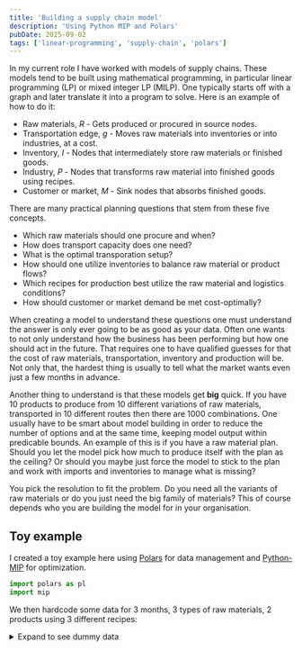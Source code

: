 ```yaml
---
title: 'Building a supply chain model'
description: 'Using Python MIP and Polars'
pubDate: 2025-09-02
tags: ['linear-programming', 'supply-chain', 'polars']
---
```


In my current role I have worked with models of supply chains.
These models tend to be built using mathematical programming, in particular linear programming (LP) or mixed integer LP (MILP).
One typically starts off with a graph and later translate it into a program to solve.
Here is an example of how to do it:

* Raw materials, *R* - Gets produced or procured in source nodes.
* Transportation edge, *g* - Moves raw materials into inventories or into industries, at a cost.
* Inventory, *I* - Nodes that intermediately store raw materials or finished goods.
* Industry, *P* - Nodes that transforms raw material into finished goods using recipes.
* Customer or market, *M* - Sink nodes that absorbs finished goods.

There are many practical planning questions that stem from these five concepts.
* Which raw materials should one procure and when? 
* How does transport capacity does one need?
* What is the optimal transporation setup?
* How should one utilize inventories to balance raw material or product flows?
* Which recipes for production best utilize the raw material and logistics conditions?
* How should customer or market demand be met cost-optimally?

When creating a model to understand these questions one must understand the answer is only ever going to be as good as your data.
Often one wants to not only understand how the business has been performing but how one should act in the future.
That requires one to have qualified guesses for that the cost of raw materials, transportation, inventory and production will be.
Not only that, the hardest thing is usually to tell what the market wants even just a few months in advance.

Another thing to understand is that these models get **big** quick. 
If you have 10 products to produce from 10 different variations of raw materials, transported in 10 different routes then there are 1000 combinations.
One usually have to be smart about model building in order to reduce the number of options and at the same time, keeping model output within predicable bounds.
An example of this is if you have a raw material plan. 
Should you let the model pick how much to produce itself with the plan as the ceiling?
Or should you maybe just force the model to stick to the plan and work with imports and inventories to manage what is missing?

You pick the resolution to fit the problem.
Do you need all the variants of raw materials or do you just need the big family of materials?
This of course depends who you are building the model for in your organisation.

## Toy example

I created a toy example here using [Polars](https://docs.pola.rs/api/python/dev/reference/index.html) for data management and [Python-MIP](https://docs.python-mip.com/en/latest/quickstart.html) for optimization.

```python
import polars as pl
import mip
```

We then hardcode some data for 3 months, 3 types of raw materials, 2 products using 3 different recipes:

<details>
  <summary>Expand to see dummy data</summary>

<div style={{ fontSize: "0.7rem" }}>
```python
df_raw_materials = pl.DataFrame([
    {"name":"R1", "product":"raw_material_1", "cost_per_unit":20.4, "t":1, "max_production":1000},
    {"name":"R1", "product":"raw_material_1", "cost_per_unit":20.4, "t":2, "max_production":900},
    {"name":"R1", "product":"raw_material_1", "cost_per_unit":20.4, "t":3, "max_production":1100},
    {"name":"R1", "product":"raw_material_2", "cost_per_unit":16.9, "t":1, "max_production":400},
    {"name":"R1", "product":"raw_material_2", "cost_per_unit":16.9, "t":2, "max_production":400},
    {"name":"R1", "product":"raw_material_2", "cost_per_unit":16.9, "t":3, "max_production":400},
    {"name":"R2", "product":"raw_material_1", "cost_per_unit":22.1, "t":1, "max_production":1000},
    {"name":"R2", "product":"raw_material_1", "cost_per_unit":22.1, "t":2, "max_production":900},
    {"name":"R2", "product":"raw_material_1", "cost_per_unit":22.1, "t":3, "max_production":1100},
    {"name":"R2", "product":"raw_material_2", "cost_per_unit":17.2, "t":1, "max_production":400},
    {"name":"R2", "product":"raw_material_2", "cost_per_unit":17.2, "t":2, "max_production":400},
    {"name":"R2", "product":"raw_material_2", "cost_per_unit":17.2, "t":3, "max_production":400},
    {"name":"R2", "product":"raw_material_3", "cost_per_unit":38.2, "t":1, "max_production":220},
    {"name":"R2", "product":"raw_material_3", "cost_per_unit":38.2, "t":2, "max_production":220},
    {"name":"R2", "product":"raw_material_3", "cost_per_unit":38.2, "t":3, "max_production":220},
])

df_inventories = pl.DataFrame([
    {"name":"I1", "product":"raw_material_1", "cost_per_unit":2.5, "max_inventory":20000, "min_inventory":0, "initial_inventory":0},
    {"name":"I1", "product":"raw_material_2", "cost_per_unit":2.5, "max_inventory":20000, "min_inventory":0, "initial_inventory":0},
    {"name":"I2", "product":"raw_material_1", "cost_per_unit":3.1, "max_inventory":20000, "min_inventory":0, "initial_inventory":0},
    {"name":"I2", "product":"raw_material_2", "cost_per_unit":3.1, "max_inventory":20000, "min_inventory":0, "initial_inventory":0},
    {"name":"I2", "product":"raw_material_3", "cost_per_unit":3.1, "max_inventory":20000, "min_inventory":0, "initial_inventory":0},
])

df_industry_recipe = pl.DataFrame([
    {"name":"P1", "recipe":1, "product": "product_1", "consumed":"raw_material_1", "quantity": 1},
    {"name":"P1", "recipe":1, "product": "product_1", "consumed":"raw_material_2", "quantity": 0.8},
    {"name":"P1", "recipe":2, "product": "product_1", "consumed":"raw_material_1", "quantity": 0.9},
    {"name":"P1", "recipe":2, "product": "product_1", "consumed":"raw_material_2", "quantity": 0.7},
    {"name":"P1", "recipe":2, "product": "product_1", "consumed":"raw_material_3", "quantity": 0.2},
    {"name":"P1", "recipe":3, "product": "product_2", "consumed":"raw_material_1", "quantity": 0.9},
    {"name":"P1", "recipe":3, "product": "product_2", "consumed":"raw_material_2", "quantity": 0.5},
    {"name":"P1", "recipe":3, "product": "product_2", "consumed":"raw_material_3", "quantity": 0.4},
])

df_industry_production = pl.DataFrame([
    {"name":"P1", "t":1, "production_capacity":10000},
    {"name":"P1", "t":2, "production_capacity":10000},
    {"name":"P1", "t":3, "production_capacity":10000},
])

df_market = pl.DataFrame([
    {"name":"M1", "product": "product_1", "t":1, "price":100, "demand":1e9},
    {"name":"M1", "product": "product_1", "t":2, "price":100, "demand":1e9},
    {"name":"M1", "product": "product_1", "t":3, "price":100, "demand":1e9},
    {"name":"M1", "product": "product_2", "t":1, "price":85, "demand":1e9},
    {"name":"M1", "product": "product_2", "t":2, "price":85, "demand":1e9},
    {"name":"M1", "product": "product_2", "t":3, "price":85, "demand":1e9},
])

df_transport = pl.DataFrame([
    {"name":"gR1I1", "from_node":"R1", "to_node":"I1", "cost_per_unit":10.0, "max_capacity": 10000, "min_capacity":0},
    {"name":"gR1I2", "from_node":"R1", "to_node":"I2", "cost_per_unit":13.0, "max_capacity": 10000, "min_capacity":0},
    {"name":"gR2I1", "from_node":"R2", "to_node":"I1", "cost_per_unit": 7.0, "max_capacity": 10000, "min_capacity":0},
    {"name":"gR2I2", "from_node":"R2", "to_node":"I2", "cost_per_unit":12.0, "max_capacity": 10000, "min_capacity":0},
    {"name":"gI1P1", "from_node":"I1", "to_node":"P1", "cost_per_unit": 9.0, "max_capacity": 10000, "min_capacity":0},
    {"name":"gI2P1", "from_node":"I2", "to_node":"P1", "cost_per_unit": 6.0, "max_capacity": 10000, "min_capacity":0},
    {"name":"gR1P1", "from_node":"R1", "to_node":"P1", "cost_per_unit":15.0, "max_capacity": 10000, "min_capacity":0},
    {"name":"gR2P1", "from_node":"R2", "to_node":"P1", "cost_per_unit":17.0, "max_capacity": 10000, "min_capacity":0},
    {"name":"gP1M1", "from_node":"P1", "to_node":"M1", "cost_per_unit": 0.0, "max_capacity":  1e12, "min_capacity":0},
])
```
</div>
</details>

After that we can start with model building.
We need to create variables, constraints and an objective.
Because we want to maximize profits in this example we want a maximization model.
We will add the constraints as either $=$ (equal) or $\leq$ (less than equal) between a left and right hand side.
The objective is initialized to 0.

```python
model = mip.Model(sense = mip.MAXIMIZE)

objective = 0
constraint_leq_lhs = []
constraint_leq_rhs = []
constraint_eq_lhs = []
constraint_eq_rhs = []
```

To create variables we define a helper function for Polars.
This is mainly because Polars is a little icky with arbitrary types, so they have to be treated with tongs.
Basically Polars will treat them as Python objects in a non-vectorized way (which it warns you is slow).
That is no real issue as we are mainly interested in Polars API, which I prefer over Pandas.

The first part of `create_variables` parses if the lower and upper bound are columns,
otherwise they are assumed to be numbers or something like `mip.INF`.
Then on the dataframe of interest we join a variable dataframe.
The variable dataframe is a dataframe of unique combinations of the dimension columns.
The variables are created using `model.add_var(...)`, which requires a UDF-friendly Polars function `.map_elements(...)` to run.
Since we require multiple columns in the naming process we must define a struct (the default is that Polars operate on columns not on rows).
In order to not make Polars freak out at this new column we specify the data types to be `pl.Object` which is the catch-all.

```python
def create_variables(model, df, dim_columns, lb, ub, name_prefix = ""):
    lb_is_str = False
    ub_is_str = False
    all_input_columns = dim_columns.copy()
    if isinstance(lb, str):
        all_input_columns += [lb]
        lb_is_str = True
    if isinstance(ub, str):
        all_input_columns += [ub]
        ub_is_str = True
    return df.join(
            df[all_input_columns]
            .unique()
            .with_columns(
                pl.struct(all_input_columns)
                .map_elements(
                    lambda row: 
                        model.add_var(
                            name=name_prefix+"-".join([str(row[col]) for col in dim_columns]),
                            lb = lb if not lb_is_str else row[lb],
                            ub = ub if not ub_is_str else row[ub],
                        ),
                    return_dtype=pl.Object
                )
                .alias(VAR)
            )[dim_columns + [VAR]],
            on = dim_columns,
            how = "left"
        )
```

<details>
  <summary>Expand to see how the variables are created</summary>

```python
NAME = "name"
PRODUCT = "product"
TIMESTEP = "t"
FROM_NODE = "from_node"
TO_NODE = "to_node"
VAR = "variable"
CONSUMED = "consumed"
RECIPE = "recipe"

timesteps = pl.DataFrame({TIMESTEP:[1,2,3]})

v_raw_material_production = create_variables(
    model,
    df_raw_materials, 
    [TIMESTEP, NAME, PRODUCT], 
    lb = 0, 
    ub = "max_production"
)

v_raw_material_inventory = create_variables(
    model,
    df_inventories
    .join(timesteps, how="cross"), 
    [TIMESTEP, NAME, PRODUCT], 
    lb = "min_inventory", 
    ub = "max_inventory"
)

v_production_per_recipe = create_variables(
    model,
    df_industry_recipe
    .join(timesteps, how="cross"),
    [TIMESTEP, RECIPE], 
    name_prefix="recipe_",
    lb = 0, 
    ub = mip.INF
)

products_transport_to = pl.concat([
    df_inventories[[NAME, PRODUCT]],
    df_industry_recipe[[NAME, CONSUMED]].rename({CONSUMED:PRODUCT}),
    df_market[[NAME, PRODUCT]]
]).unique().rename({NAME:TO_NODE}).sort([TO_NODE, PRODUCT])

v_transport = create_variables(
    model,
    df_transport
    .join(timesteps, how="cross")
    .join(products_transport_to, on = TO_NODE, how = "left"),
    [TIMESTEP, FROM_NODE, TO_NODE, PRODUCT], 
    lb = "min_capacity", 
    ub = "max_capacity"
)
```
</details>

After this we can start defining constraints, which is the bulk of our work.
In order to do it more compactly we define two more helper functions `sum_variables` and `custom_elementwize_series`.
Both of them are essentially just macros for applying `mip.xsum` is less and more elaborate ways.


<details>
  <summary>Expand to see how the constraints are created</summary>

```python
DEMAND = "demand"
FLOW = "flow"
LHS = "left_hand_side"
RHS = "right_hand_side"
TSHIFT = "_tshifted"
SCALED = "_scaled"

c_raw_material_transport = (
    v_transport
    .group_by([TIMESTEP, FROM_NODE, PRODUCT])
    .agg(sum_variables(output_name=LHS))
    .rename({FROM_NODE:NAME})
    .join(v_raw_material_production, on = [TIMESTEP, NAME, PRODUCT])
    .rename({VAR:RHS})
)

c_raw_material_inventory_io = (
    v_transport
    .filter(pl.col(TO_NODE).str.starts_with("I"))
    .drop(NAME).rename({TO_NODE:NAME})
    .group_by(TIMESTEP, NAME, PRODUCT)
    .agg(sum_variables(output_name="incoming"))
    .join(
        v_transport
        .filter(pl.col(FROM_NODE).str.starts_with("I"))
        .drop(NAME).rename({FROM_NODE:NAME})
        .group_by(TIMESTEP, NAME, PRODUCT)
        .agg(sum_variables(output_name="outgoing")),
        on = [TIMESTEP, NAME, PRODUCT],
        how = "left"
    )
    .with_columns(
        custom_elementwize_series(
            output_name=LHS, 
            ordered_input=["incoming", "outgoing"], 
            ordered_input_function=lambda i, o: mip.xsum([i, -o])
        )
    )
    .join(
        v_raw_material_inventory.with_columns(pl.col(VAR))
        .join(
            v_raw_material_inventory.with_columns(pl.col(TIMESTEP)+1),
            on = [TIMESTEP, NAME, PRODUCT],
            how = "left",
            suffix = TSHIFT
        )
        .with_columns(
            custom_elementwize_series(
                output_name=RHS, 
                ordered_input=[VAR, VAR + TSHIFT], 
                ordered_input_function=lambda t, tn: (
                    mip.xsum([t, -tn]) if (t is not None and tn is not None) else 0
                )
            )
        ),
        on = [TIMESTEP, NAME, PRODUCT],
        how = "left"
    )
)

c_initial_inventory = (
    v_raw_material_inventory
    .filter(pl.col(TIMESTEP) == 1)
    .rename({VAR:LHS, "initial_inventory":RHS})
)

c_raw_material_consumption = (
    v_production_per_recipe
    .with_columns(
        custom_elementwize_series(
            output_name=VAR+SCALED,
            ordered_input=[VAR, "quantity"],
            ordered_input_function=lambda v, w: w * v
        )
    )
    .group_by(TIMESTEP, NAME, CONSUMED)
    .agg(sum_variables(output_name=LHS, variable_name=VAR+SCALED))
    .join(
        v_transport
        .drop(NAME).rename({TO_NODE:NAME, PRODUCT:CONSUMED})
        .group_by(TIMESTEP, NAME, CONSUMED)
        .agg(sum_variables(RHS)),
        on = [TIMESTEP, NAME, CONSUMED],
        how = "left"
    )
)

c_product_flow = (
    v_production_per_recipe
    .select([TIMESTEP, NAME, PRODUCT, RECIPE, VAR]).unique()
    .group_by([TIMESTEP, NAME, PRODUCT])
    .agg(sum_variables(LHS))
    .join(
        v_transport
        .drop(NAME).rename({FROM_NODE:NAME})
        .group_by([TIMESTEP, NAME, PRODUCT])
        .agg(sum_variables(RHS)),
        on = [TIMESTEP, NAME, PRODUCT],
        how = "left"
    )
)

c_production_capacity = (
    v_production_per_recipe
    .select([TIMESTEP, NAME, RECIPE, VAR]).unique()
    .group_by([TIMESTEP, NAME])
    .agg(sum_variables(LHS))
    .join(
        df_industry_production.rename({"production_capacity":RHS}),
        on = [TIMESTEP, NAME],
        how = "left"
    )
)

c_market_demand = (
    df_market
    .rename({DEMAND:RHS})
    .join(
        v_transport
        .drop(NAME).rename({TO_NODE:NAME})
        .group_by([TIMESTEP, NAME, PRODUCT])
        .agg(sum_variables(LHS)),
        on = [TIMESTEP, NAME, PRODUCT],
        how = "left"
    )
)
```
</details>

The first constraint **what gets produced must be transported away** is probably the simplest while
the second **do not invent inventory** is probably the most complex.
The first is basically saying that $produced = transported$
The second is that $incoming - outgoing = current - previous$, that is, 
if we are building inventory then we must have more incoming than outgoing.

Once we have all constraint LHS and RHS defined, we can add them to the model:
```python
constraint_eq_lhs += c_raw_material_transport[LHS].to_list()
constraint_eq_rhs += c_raw_material_transport[RHS].to_list()
constraint_eq_lhs += c_raw_material_inventory_io[LHS].to_list()
constraint_eq_rhs += c_raw_material_inventory_io[RHS].to_list()
constraint_eq_lhs += c_initial_inventory[LHS].to_list()
constraint_eq_rhs += c_initial_inventory[RHS].to_list()
constraint_eq_lhs += c_raw_material_consumption[LHS].to_list()
constraint_eq_rhs += c_raw_material_consumption[RHS].to_list()
constraint_eq_lhs += c_product_flow[LHS].to_list()
constraint_eq_rhs += c_product_flow[RHS].to_list()
constraint_leq_lhs += c_production_capacity[LHS].to_list()
constraint_leq_rhs += c_production_capacity[RHS].to_list()
if market_demand_must_be_met:
    constraint_eq_lhs += c_market_demand[LHS].to_list()
    constraint_eq_rhs += c_market_demand[RHS].to_list()
else:
    constraint_leq_lhs += c_market_demand[LHS].to_list()
    constraint_leq_rhs += c_market_demand[RHS].to_list()

for lhs, rhs in zip(constraint_eq_lhs, constraint_eq_rhs):
    model += lhs == rhs, str(lhs) + " == " + str(rhs)

for lhs, rhs in zip(constraint_leq_lhs, constraint_leq_rhs):
    model += lhs <= rhs, str(lhs) + " <= " + str(rhs)

```

Note that we made `market_demand_must_be_met` conditional.
This is an example on how to make the logic easily configurable.
With a boolean one can define if demand must be met exactly or if it is an upper bound.

The last thing is to add an objective.
This is done by summarizing all the costs and profits associated with the variables.
It is all one great weighted sum:

```python
print(objective)
- 20.41-R1-raw_material_1 - 20.42-R1-raw_material_1 - 20.43-R1-raw_material_1 - 16.91-R1-raw_material_2 - 16.92-R1-raw_material_2 - 16.93-R1-raw_material_2 - 22.11-R2-raw_material_1 - 22.12-R2-raw_material_1 - 22.13-R2-raw_material_1 - 17.21-R2-raw_material_2 - 17.22-R2-raw_material_2 - 17.23-R2-raw_material_2 - 38.21-R2-raw_material_3 - 38.22-R2-raw_material_3 - 38.23-R2-raw_material_3 - 12.51-R1-I1-raw_material_1 - 12.51-R1-I1-raw_material_2 - 12.52-R1-I1-raw_material_1 - 12.52-R1-I1-raw_material_2 - 12.53-R1-I1-raw_material_1 - 12.53-R1-I1-raw_material_2 - 16.11-R1-I2-raw_material_1 - 16.11-R1-I2-raw_material_2 - 16.11-R1-I2-raw_material_3 - 16.12-R1-I2-raw_material_1 - 16.12-R1-I2-raw_material_2 - 16.12-R1-I2-raw_material_3 - 16.13-R1-I2-raw_material_1 - 16.13-R1-I2-raw_material_2 - 16.13-R1-I2-raw_material_3 - 9.51-R2-I1-raw_material_1 - 9.51-R2-I1-raw_material_2 - 9.52-R2-I1-raw_material_1 - 9.52-R2-I1-raw_material_2 - 9.53-R2-I1-raw_material_1 - 9.53-R2-I1-raw_material_2 - 15.11-R2-I2-raw_material_1 - 15.11-R2-I2-raw_material_2 - 15.11-R2-I2-raw_material_3 - 15.12-R2-I2-raw_material_1 - 15.12-R2-I2-raw_material_2 - 15.12-R2-I2-raw_material_3 - 15.13-R2-I2-raw_material_1 - 15.13-R2-I2-raw_material_2 - 15.13-R2-I2-raw_material_3 - 9.01-I1-P1-raw_material_1 - 9.01-I1-P1-raw_material_2 - 9.01-I1-P1-raw_material_3 - 9.02-I1-P1-raw_material_1 - 9.02-I1-P1-raw_material_2 - 9.02-I1-P1-raw_material_3 - 9.03-I1-P1-raw_material_1 - 9.03-I1-P1-raw_material_2 - 9.03-I1-P1-raw_material_3 - 6.01-I2-P1-raw_material_1 - 6.01-I2-P1-raw_material_2 - 6.01-I2-P1-raw_material_3 - 6.02-I2-P1-raw_material_1 - 6.02-I2-P1-raw_material_2 - 6.02-I2-P1-raw_material_3 - 6.03-I2-P1-raw_material_1 - 6.03-I2-P1-raw_material_2 - 6.03-I2-P1-raw_material_3 - 15.01-R1-P1-raw_material_1 - 15.01-R1-P1-raw_material_2 - 15.01-R1-P1-raw_material_3 - 15.02-R1-P1-raw_material_1 - 15.02-R1-P1-raw_material_2 - 15.02-R1-P1-raw_material_3 - 15.03-R1-P1-raw_material_1 - 15.03-R1-P1-raw_material_2 - 15.03-R1-P1-raw_material_3 - 17.01-R2-P1-raw_material_1 - 17.01-R2-P1-raw_material_2 - 17.01-R2-P1-raw_material_3 - 17.02-R2-P1-raw_material_1 - 17.02-R2-P1-raw_material_2 - 17.02-R2-P1-raw_material_3 - 17.03-R2-P1-raw_material_1 - 17.03-R2-P1-raw_material_2 - 17.03-R2-P1-raw_material_3 + 100.01-P1-M1-product_1 + 85.01-P1-M1-product_2 + 100.02-P1-M1-product_1 + 85.02-P1-M1-product_2 + 100.03-P1-M1-product_1 + 85.03-P1-M1-product_2 - 2.51-I1-raw_material_1 - 2.52-I1-raw_material_1 - 2.53-I1-raw_material_1 - 2.51-I1-raw_material_2 - 2.52-I1-raw_material_2 - 2.53-I1-raw_material_2 - 3.11-I2-raw_material_1 - 3.12-I2-raw_material_1 - 3.13-I2-raw_material_1 - 3.11-I2-raw_material_2 - 3.12-I2-raw_material_2 - 3.13-I2-raw_material_2 - 3.11-I2-raw_material_3 - 3.12-I2-raw_material_3 - 3.13-I2-raw_material_3 
```

<details>
  <summary>Expand to see the objective definition</summary>

```python
objective_cost_raw_material = mip.xsum(
    v_raw_material_production
     .with_columns(
        custom_elementwize_series(
            output_name=VAR+SCALED,
            ordered_input=[VAR, "cost_per_unit"],
            ordered_input_function=lambda v, w: w * v
        )
    )[VAR+SCALED]
)

objective_cost_transport = mip.xsum(
    v_transport
     .with_columns(
        custom_elementwize_series(
            output_name=VAR+SCALED,
            ordered_input=[VAR, "cost_per_unit"],
            ordered_input_function=lambda v, w: w * v
        )
    )[VAR+SCALED]
)

objective_cost_incoming_inventory = mip.xsum(
    v_raw_material_inventory
    .join(
        v_transport
        .drop(NAME).rename({TO_NODE:NAME})
        .group_by([TIMESTEP, NAME, PRODUCT])
        .agg(sum_variables("incoming")),
        on = [TIMESTEP, NAME, PRODUCT],
        how = "left"
    )
    .with_columns(
        custom_elementwize_series(
            output_name=VAR+SCALED,
            ordered_input=["incoming", "cost_per_unit"],
            ordered_input_function=lambda v, w: w * v
        )
    )[VAR+SCALED]
)

objective_cost_old_inventory = mip.xsum(
    v_raw_material_inventory
    .with_columns(
        custom_elementwize_series(
            output_name=VAR+SCALED,
            ordered_input=[VAR, "cost_per_unit"],
            ordered_input_function=lambda v, w: w * v
        )
    )[VAR+SCALED]
)


objective_gain_market = mip.xsum(
    c_market_demand
    .with_columns(
        custom_elementwize_series(
            output_name=VAR+SCALED,
            ordered_input=[LHS, "price"],
            ordered_input_function=lambda v, w: w * v
        )
    )[VAR+SCALED]
)

objective += -objective_cost_raw_material
objective += -objective_cost_transport
objective += -objective_cost_incoming_inventory
objective += -objective_cost_old_inventory
objective += objective_gain_market
model.objective = objective
```
</details>

With all this set up we can run the model as:

```python
model.max_gap = 0.05
status = model.optimize(max_seconds=300)

if status == mip.OptimizationStatus.OPTIMAL:
    print(f'optimal solution cost {model.objective_value} found')

elif status == mip.OptimizationStatus.FEASIBLE:
    print(f'sol.cost {model.objective_value} found, best possible: {model.objective_bound}')

elif status == mip.OptimizationStatus.NO_SOLUTION_FOUND:
    print(f'no feasible solution found, lower bound is: {model.objective_bound}')

if status == mip.OptimizationStatus.OPTIMAL or status == mip.OptimizationStatus.FEASIBLE:
    print('solution:')
    for v in model.vars:
       if abs(v.x) > 1e-9: # only printing non-zeros
          print(f'{v.name} : {v.x}')
```

In our example it comes out as 153588 arbitrary currency units.
The model focuses all its power on product 2, recipe 3 and ships 1600 units a month.
By modifying the data one can easily create scenarios.
For example, what happens if we stop the production (`production_capacity = 0`) for $t = 2$?

In this scenario the model is forced to store the production in inventory I1.
Because the production capacity is not a limiting factor it can double the production in $t = 3$ to make up for total production,
but, the extra cost from storing and handling 1 month of 1480 units has reduced the objective to 142338 currency units.

Since this is a linear program we can also extract shadow prices using:
```python
df_constraint_shadow_prices = pl.DataFrame({
    "name":[c.name for c in model.constrs], 
    "shadow_price":[c.pi for c in model.constrs]
}).sort("shadow_price")
```
The highest shadow price for this example is the availability of raw material 2. 
It has a shadow price of 77.42 from R1 and 74.42 from R2.
In contrast raw material 1 has 24.1 from R1 and 22.1 from R2. 
Raw material 3 has 0.0 meaning that it is not a limiting resource for additional profits.